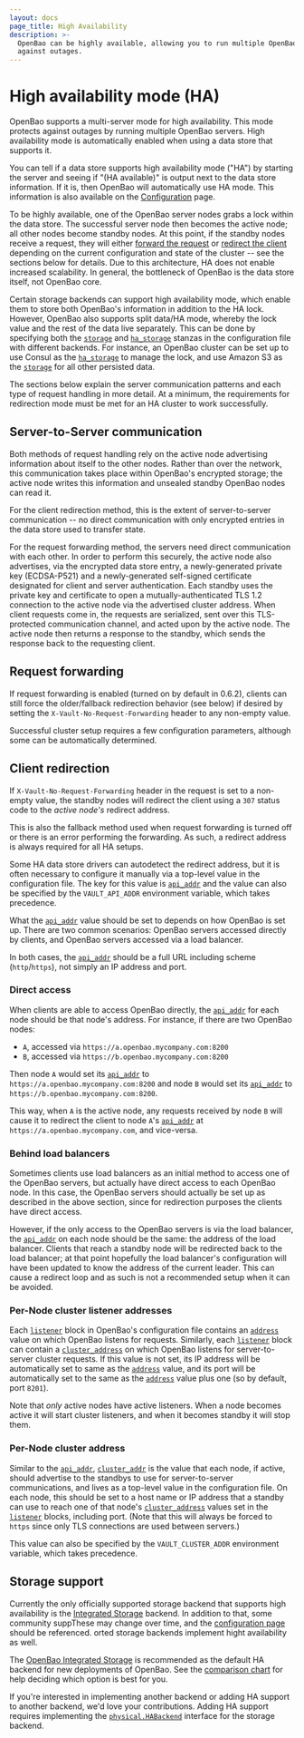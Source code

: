 ```yaml
---
layout: docs
page_title: High Availability
description: >-
  OpenBao can be highly available, allowing you to run multiple OpenBaos to protect
  against outages.
---
```


# High availability mode (HA)

OpenBao supports a multi-server mode for high availability. This mode protects
against outages by running multiple OpenBao servers. High availability mode
is automatically enabled when using a data store that supports it.

You can tell if a data store supports high availability mode ("HA") by starting
the server and seeing if "(HA available)" is output next to the data store
information. If it is, then OpenBao will automatically use HA mode. This
information is also available on the
[Configuration](/docs/configuration) page.

To be highly available, one of the OpenBao server nodes grabs a lock within the
data store. The successful server node then becomes the active node; all other
nodes become standby nodes. At this point, if the standby nodes receive a
request, they will either [forward the request](#request-forwarding) or
[redirect the client](#client-redirection) depending on the current
configuration and state of the cluster -- see the sections below for details.
Due to this architecture, HA does not enable increased scalability. In general,
the bottleneck of OpenBao is the data store itself, not OpenBao core.

Certain storage backends can support high availability mode, which enable them
to store both OpenBao's information in addition to the HA lock. However, OpenBao
also supports split data/HA mode, whereby the lock value and the rest of the
data live separately. This can be done by specifying both the
[`storage`](/docs/configuration#storage) and
[`ha_storage`](/docs/configuration#ha_storage) stanzas in the configuration file
with different backends. For instance, an OpenBao cluster can be set up to use
Consul as the [`ha_storage`](/docs/configuration#ha_storage) to manage the lock,
and use Amazon S3 as the [`storage`](/docs/configuration#storage) for all other
persisted data.

The sections below explain the server communication patterns and each type of
request handling in more detail. At a minimum, the requirements for redirection
mode must be met for an HA cluster to work successfully.

## Server-to-Server communication

Both methods of request handling rely on the active node advertising
information about itself to the other nodes. Rather than over the network, this
communication takes place within OpenBao's encrypted storage; the active node
writes this information and unsealed standby OpenBao nodes can read it.

For the client redirection method, this is the extent of server-to-server
communication -- no direct communication with only encrypted entries in the
data store used to transfer state.

For the request forwarding method, the servers need direct communication with
each other. In order to perform this securely, the active node also advertises,
via the encrypted data store entry, a newly-generated private key (ECDSA-P521)
and a newly-generated self-signed certificate designated for client and server
authentication. Each standby uses the private key and certificate to open a
mutually-authenticated TLS 1.2 connection to the active node via the advertised
cluster address. When client requests come in, the requests are serialized,
sent over this TLS-protected communication channel, and acted upon by the
active node. The active node then returns a response to the standby, which
sends the response back to the requesting client.

## Request forwarding

If request forwarding is enabled (turned on by default in 0.6.2), clients can
still force the older/fallback redirection behavior (see below) if desired by
setting the `X-Vault-No-Request-Forwarding` header to any non-empty value.

Successful cluster setup requires a few configuration parameters, although some
can be automatically determined.

## Client redirection

If `X-Vault-No-Request-Forwarding` header in the request is set to a non-empty
value, the standby nodes will redirect the client using a `307` status code to
the _active node's_ redirect address.

This is also the fallback method used when request forwarding is turned off or
there is an error performing the forwarding. As such, a redirect address is
always required for all HA setups.

Some HA data store drivers can autodetect the redirect address, but it is often
necessary to configure it manually via a top-level value in the configuration
file. The key for this value is [`api_addr`](/docs/configuration#api_addr) and
the value can also be specified by the `VAULT_API_ADDR` environment variable,
which takes precedence.

What the [`api_addr`](/docs/configuration#api_addr) value should be set to
depends on how OpenBao is set up. There are two common scenarios: OpenBao servers
accessed directly by clients, and OpenBao servers accessed via a load balancer.

In both cases, the [`api_addr`](/docs/configuration#api_addr) should be a full
URL including scheme (`http`/`https`), not simply an IP address and port.

### Direct access

When clients are able to access OpenBao directly, the
[`api_addr`](/docs/configuration#api_addr) for each node should be that node's
address. For instance, if there are two OpenBao nodes:

- `A`, accessed via `https://a.openbao.mycompany.com:8200`
- `B`, accessed via `https://b.openbao.mycompany.com:8200`

Then node `A` would set its
[`api_addr`](/docs/configuration#api_addr) to
`https://a.openbao.mycompany.com:8200` and node `B` would set its
[`api_addr`](/docs/configuration#api_addr) to
`https://b.openbao.mycompany.com:8200`.

This way, when `A` is the active node, any requests received by node `B` will
cause it to redirect the client to node `A`'s
[`api_addr`](/docs/configuration#api_addr) at `https://a.openbao.mycompany.com`,
and vice-versa.

### Behind load balancers

Sometimes clients use load balancers as an initial method to access one of the
OpenBao servers, but actually have direct access to each OpenBao node. In this
case, the OpenBao servers should actually be set up as described in the above
section, since for redirection purposes the clients have direct access.

However, if the only access to the OpenBao servers is via the load balancer, the
[`api_addr`](/docs/configuration#api_addr) on each node should be the same: the
address of the load balancer. Clients that reach a standby node will be
redirected back to the load balancer; at that point hopefully the load
balancer's configuration will have been updated to know the address of the
current leader. This can cause a redirect loop and as such is not a recommended
setup when it can be avoided.

### Per-Node cluster listener addresses

Each [`listener`](/docs/configuration/listener) block in OpenBao's configuration
file contains an [`address`](/docs/configuration/listener/tcp#address) value on
which OpenBao listens for requests. Similarly, each
[`listener`](/docs/configuration/listener) block can contain a
[`cluster_address`](/docs/configuration/listener/tcp#cluster_address) on which
OpenBao listens for server-to-server cluster requests. If this value is not set,
its IP address will be automatically set to same as the
[`address`](/docs/configuration/listener/tcp#address) value, and its port will
be automatically set to the same as the
[`address`](/docs/configuration/listener/tcp#address) value plus one (so by
default, port `8201`).

Note that _only_ active nodes have active listeners. When a node becomes active
it will start cluster listeners, and when it becomes standby it will stop them.

### Per-Node cluster address

Similar to the [`api_addr`](/docs/configuration#api_addr),
[`cluster_addr`](/docs/configuration#cluster_addr) is the value that each node,
if active, should advertise to the standbys to use for server-to-server
communications, and lives as a top-level value in the configuration file. On
each node, this should be set to a host name or IP address that a standby can
use to reach one of that node's
[`cluster_address`](/docs/configuration#cluster_address) values set in the
[`listener`](/docs/configuration/listener) blocks, including port. (Note that
this will always be forced to `https` since only TLS connections are used
between servers.)

This value can also be specified by the `VAULT_CLUSTER_ADDR` environment
variable, which takes precedence.

## Storage support

Currently the only officially supported storage backend that supports high
availability is the  [Integrated
Storage](/docs/configuration/storage/raft) backend. In addition to that,
some community suppThese may change over time, and the [configuration
page](/docs/configuration) should be referenced.  orted storage backends
implement hight availability as well. 

The [OpenBao Integrated Storage](/docs/configuration/storage/raft) is
recommended as the default HA backend for new deployments of OpenBao. See the
[comparison
chart](/docs/configuration/storage#integrated-storage-vs-external-storage)
for help deciding which option is best for you.

If you're interested in implementing another backend or adding HA support to
another backend, we'd love your contributions. Adding HA support requires
implementing the
[`physical.HABackend`](https://pkg.go.dev/github.com/openbao/openbao/sdk/physical#HABackend)
interface for the storage backend.
